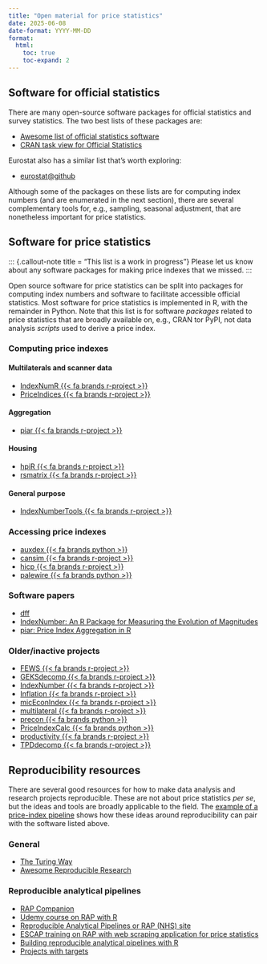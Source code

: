 ```yaml
---
title: "Open material for price statistics"
date: 2025-06-08
date-format: YYYY-MM-DD
format:
  html:
    toc: true
    toc-expand: 2
---
```


## Software for official statistics

There are many open-source software packages for official statistics and survey
statistics. The two best lists of these packages are:

- [Awesome list of official statistics software](https://github.com/SNStatComp/awesome-official-statistics-software)
- [CRAN task view for Official Statistics](https://CRAN.R-project.org/view=OfficialStatistics)

Eurostat also has a similar list that's worth exploring:

- [eurostat@github](https://github.com/eurostat/README?tab=readme-ov-file)

Although some of the packages on these lists are for computing
index numbers (and are enumerated in the next section), there are several
complementary tools for, e.g., sampling, seasonal adjustment, that are
nonetheless important for price statistics.

## Software for price statistics

::: {.callout-note title = "This list is a work in progress"}
Please let us know about any software packages for making price indexes that
we missed.
:::

Open source software for price statistics can be split into packages for
computing index numbers and software to facilitate accessible official
statistics. Most software for price statistics is implemented in R, with the
remainder in Python. Note that this list is for software _packages_ related to
price statistics that are broadly available on, e.g., CRAN tor PyPI, not data
analysis _scripts_ used to derive a price index.

### Computing price indexes

#### Multilaterals and scanner data

- [IndexNumR {{< fa brands r-project >}}](https://cran.r-project.org/package=IndexNumR)
- [PriceIndices {{< fa brands r-project >}}](https://cran.r-project.org/package=PriceIndices)

#### Aggregation

- [piar {{< fa brands r-project >}}](https://cran.r-project.org/package=piar)

#### Housing

- [hpiR {{< fa brands r-project >}}](https://cran.r-project.org/package=hpiR)
- [rsmatrix {{< fa brands r-project >}}](https://cran.r-project.org/package=rsmatrix)

#### General purpose

- [IndexNumberTools {{< fa brands r-project >}}](https://cran.r-project.org/package=IndexNumberTools)

### Accessing price indexes

- [auxdex {{< fa brands python >}}](https://github.com/rbturnbull/ausdex)
- [cansim {{< fa brands r-project >}}](https://cran.r-project.org/package=cansim)
- [hicp {{< fa brands r-project >}}](https://cran.r-project.org/package=hicp)
- [palewire {{< fa brands python >}}](https://github.com/palewire/cpi)

### Software papers

- [dff](https://github.com/eurostat/dff)
- [IndexNumber: An R Package for Measuring the Evolution of Magnitudes](https://doi.org/10.32614/RJ-2021-038)
- [piar: Price Index Aggregation in R](https://doi.org/10.21105/joss.06781)

### Older/inactive projects

- [FEWS {{< fa brands r-project >}}](https://github.com/Donal-lynch/FEWS_package)
- [GEKSdecomp {{< fa brands r-project >}}](https://github.com/MjStansfi/GEKSdecomp)
- [IndexNumber {{< fa brands r-project >}}](https://cran.r-project.org/package=IndexNumber)
- [Inflation {{< fa brands r-project >}}](https://cran.r-project.org/package=Inflation)
- [micEconIndex {{< fa brands r-project >}}](https://cran.r-project.org/package=micEconIndex)
- [multilateral {{< fa brands r-project >}}](https://github.com/StatisticsNZ/multilateral)
- [precon {{< fa brands python >}}](https://github.com/ONSBigData/precon)
- [PriceIndexCalc {{< fa brands python >}}](https://github.com/drrobotk/PriceIndexCalc)
- [productivity {{< fa brands r-project >}}](https://cran.r-project.org/package=productivity)
- [TPDdecomp {{< fa brands r-project >}}](https://github.com/MjStansfi/TPDdecomp)

## Reproducibility resources

There are several good resources for how to make data analysis and research
projects reproducible. These are not about price statistics _per se_, but the
ideas and tools are broadly applicable to the field. The [example of a price-index pipeline](https://github.com/UN-Task-Team-for-Scanner-Data/price-index-pipeline)
shows how these ideas around reproducibility can pair with the software listed
above.

### General

- [The Turing Way](https://book.the-turing-way.org/)
- [Awesome Reproducible Research](https://github.com/leipzig/awesome-reproducible-research)

### Reproducible analytical pipelines

- [RAP Companion](https://ukgovdatascience.github.io/rap_companion/)
- [Udemy course on RAP with R](https://www.udemy.com/course/reproducible-analytical-pipelines/)
- [Reproducible Analytical Pipelines or RAP (NHS) site](https://nhsdigital.github.io/rap-community-of-practice/introduction_to_RAP/what_is_RAP/)
- [ESCAP training on RAP with web scraping application for price statistics](https://escap-sd.github.io/ESCAP_RAP_class/docs/)
- [Building reproducible analytical pipelines with R](https://raps-with-r.dev/)
- [Projects with targets](https://books.ropensci.org/targets/projects.html)
